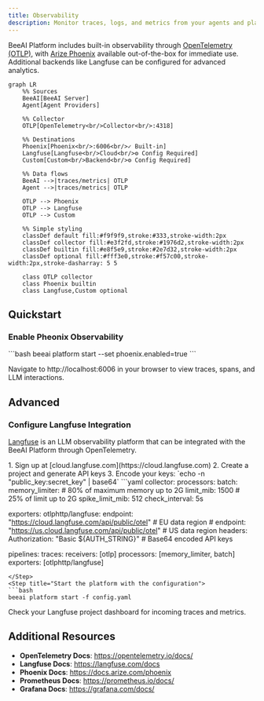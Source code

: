 ```yaml
---
title: Observability
description: Monitor traces, logs, and metrics from your agents and platform
---
```


BeeAI Platform includes built-in observability through [OpenTelemetry (OTLP)](https://opentelemetry.io/), with [Arize Phoenix](https://docs.arize.com/phoenix) available out-of-the-box for immediate use. Additional backends like Langfuse can be configured for advanced analytics.

```mermaid
graph LR
    %% Sources
    BeeAI[BeeAI Server] 
    Agent[Agent Providers]
    
    %% Collector
    OTLP[OpenTelemetry<br/>Collector<br/>:4318]
    
    %% Destinations
    Phoenix[Phoenix<br/>:6006<br/>✓ Built-in]
    Langfuse[Langfuse<br/>Cloud<br/>⚙ Config Required]
    Custom[Custom<br/>Backend<br/>⚙ Config Required]
    
    %% Data flows
    BeeAI -->|traces/metrics| OTLP
    Agent -->|traces/metrics| OTLP
    
    OTLP --> Phoenix
    OTLP --> Langfuse
    OTLP --> Custom
    
    %% Simple styling
    classDef default fill:#f9f9f9,stroke:#333,stroke-width:2px
    classDef collector fill:#e3f2fd,stroke:#1976d2,stroke-width:2px
    classDef builtin fill:#e8f5e9,stroke:#2e7d32,stroke-width:2px
    classDef optional fill:#fff3e0,stroke:#f57c00,stroke-width:2px,stroke-dasharray: 5 5
    
    class OTLP collector
    class Phoenix builtin
    class Langfuse,Custom optional
```

## Quickstart

### Enable Pheonix Observability

<Steps>
<Step title="Start platform with Phoenix enabled">
```bash
beeai platform start --set phoenix.enabled=true
```
</Step>
<Step title="Access Phoenix UI">

Navigate to http://localhost:6006 in your browser to view traces, spans, and LLM interactions.

</Step>
</Steps>

## Advanced

### Configure Langfuse Integration

[Langfuse](https://langfuse.com/) is an LLM observability platform that can be integrated with the BeeAI Platform through OpenTelemetry.

<Steps>
<Step title="Get Langfuse credentials">
1. Sign up at [cloud.langfuse.com](https://cloud.langfuse.com)
2. Create a project and generate API keys
3. Encode your keys: `echo -n "public_key:secret_key" | base64`
</Step>
<Step title="Create a configuration file (config.yaml):">
```yaml
collector:
  processors:
    batch:
    memory_limiter:
      # 80% of maximum memory up to 2G
      limit_mib: 1500
      # 25% of limit up to 2G
      spike_limit_mib: 512
      check_interval: 5s
   
  exporters:
    otlphttp/langfuse:
      endpoint: "https://cloud.langfuse.com/api/public/otel"  # EU data region
      # endpoint: "https://us.cloud.langfuse.com/api/public/otel"  # US data region
      headers:
        Authorization: "Basic ${AUTH_STRING}"  # Base64 encoded API keys

  pipelines:
    traces:
      receivers: [otlp]
      processors: [memory_limiter, batch]
      exporters: [otlphttp/langfuse]
```
</Step>
<Step title="Start the platform with the configuration">
```bash
beeai platform start -f config.yaml
```
</Step>
<Step title="Access Langfuse UI">
Check your Langfuse project dashboard for incoming traces and metrics.
</Step>
</Steps>

## Additional Resources

- **OpenTelemetry Docs**: https://opentelemetry.io/docs/
- **Langfuse Docs**: https://langfuse.com/docs
- **Phoenix Docs**: https://docs.arize.com/phoenix
- **Prometheus Docs**: https://prometheus.io/docs/
- **Grafana Docs**: https://grafana.com/docs/